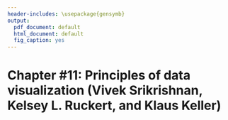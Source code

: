 ```yaml
---
header-includes: \usepackage{gensymb}
output:
  pdf_document: default
  html_document: default
  fig_caption: yes
---
```


# Chapter #11: Principles of data visualization (Vivek Srikrishnan, Kelsey L. Ruckert, and Klaus Keller)
